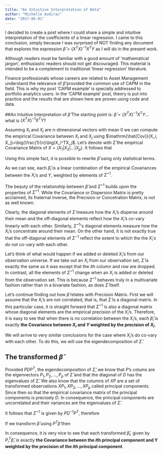 ```yaml
---
title: "An Intuitive Interpretation of Beta"
author: "Michelle Audirac"
date: "2017-05-01"
---
```


I decided to create a post where I could share a simple and intuitive interpretation of the coefficients of a linear regression. I came to this conclusion, simply because I was surprised of NOT finding any document that explores the expression $\hat\beta = (X^TX)^{-1}X^TY$ as I will do in the present work.

Although readers must be familiar with a good amount of 'mathematical jargon', enthusiastic readers should not get discouraged. This material is intended to be a complement to traditional 'linear regression' literature. 

Finance professionals whose careers are related to Asset Management understand the relevance of $\hat\beta$ provided the common use of CAPM in the field. This is why my post 'CAPM example' is specially addressed to portfolio analytics users. In the 'CAPM example' post, theory is put into practice and the results that are shown here are proven using code and data.

##An Intuitive Interpretation of $\hat\beta$
The starting point is: $\hat\beta = (X^TX)^{-1}X^TY$...what is $(X^TX)^{-1}X^TY$?

Assuming $X_i$ and $X_j$ are $n$-dimensional vectors with mean 0 we can compute the empirical Covariance between $X_i$ and $X_j$ using $\mathrm{\hat{Cov}}(X_i, X_j)=\big(\frac{1}{n}\big)X_i^TX_j$. Let's denote with $\hat\Sigma$ the empirical Covariance Matrix of $X = (X_1| X_2|\dots|X_p)$. It follows that

\begin{equation}
\hat\Sigma

= \Big(\frac{1}{n}\Big) X^TX 

= \Big(\frac{1}{n}\Big) \begin{pmatrix}
X_1^TX_1 & X_1^TX_2 & \ldots &X_1^TX_p \\
\vdots & \vdots & \ddots & \vdots \\
X_p^TX_1 & X_p^TX_2 & \ldots &X_p^TX_p
\end{pmatrix}

\end{equation} 

Using this simple fact, it is possible to rewrite $\hat\beta$ using only statistical terms. 
\begin{equation}
\hat\beta=(X^TX)^{-1}X^TY

= \frac{1}{n}\hat\Sigma^{-1} X^TY

= \frac{1}{n}\hat\Sigma^{-1} \begin{pmatrix}
X_1^TY\\
X_2^TY\\
\vdots\\
X_p^TY
\end{pmatrix}

= \hat\Sigma^{-1} \begin{pmatrix}
\mathrm{\hat{Cov}}(X_1, Y)\\
\mathrm{\hat{Cov}}(X_2, Y)\\
\vdots\\
\mathrm{\hat{Cov}}(X_p, Y)\\
\end{pmatrix}

= \hat\Sigma^{-1}\mathrm{\hat{Cov}}(X, Y)

\end{equation}

As we can see, each $\hat\beta_i$ is a linear combination of the empirical Covariances between the $X_i$'s and $Y$, weighted by elements of $\hat\Sigma^{-1}$.

The beauty of the relationship between $\hat\beta$ and $\hat\Sigma^{-1}$ builds upon the properties of $\hat\Sigma^{-1}$. While the Covariance or Dispersion Matrix is pretty acclaimed, its fraternal inverse, the Precision or Concetration Matrix, is not as well known.

Clearly, the diagonal elements of $\hat\Sigma$ measure how the $X_i$'s disperse around their mean and the off-diagonal elements reflect how the $X_i$'s co-vary linearly with each other. Similarly, $\hat\Sigma^{-1}$'s diagonal elements measure how the $X_i$'s concentrate around their mean. On the other hand, it is not exactly true that the off-diagonal elements of $\Sigma^{-1}$ reflect the extent to which the the $X_i's$ do not co-vary with each other. 

Let's think of what would happen if we added or deleted $X_i$'s from our observation universe. If we take out an $X_i$ from our observation set, $\hat\Sigma$ is exactly the same as it was except that the $i$th column and row are dropped. In contrast, all the elements of $\hat\Sigma^{-1}$ change when an $X_i$ is added or deleted from the observation set. This is because $\hat\Sigma^{-1}$ behaves truly in a multivariate fashion rather than in a bivariate fashion, as does $\hat\Sigma$ itself. 

Let's continue finding out how $\hat\beta$ relates with Precision Matrix. First we will assume that the $X_i$'s are not correlated, that is, that $\hat\Sigma$ is a diagonal matrix. In this particular case, it is straight forward that $\hat\Sigma^{-1}$ is also a diagonal matrix whose diagonal elements are the empirical precision of the $X_i$'s. Therefore, it is easy to see that when there is no correlation between the $X_i$'s, each $\hat\beta_i$ is exactly **the Covariance between $X_i$ and $Y$ weighted by the precision of $X_i$**.

We will arrive to very similar conclusions for the case where $X_i$'s do co-vary with each other. To do this, we will use the eigendecomposition of $\hat\Sigma$. 

## The transformed $\hat\beta$
Provided $PDP^T$, the eigendecomposition of $\hat\Sigma$, we know that $P$'s colums are the eigenvectors $P_1, P_2,\ldots, P_p$ of $\hat\Sigma$ and that the diagonal of $D$ has the eigenvalues of $\hat\Sigma$. We also know that the columns of $XP$ are a set of transformed observations $XP_1, XP_2,\ldots, XP_p$ called principal components. Since
\begin{equation}
\mathrm{PDP^T}=\hat\Sigma=\frac{1}{n}X^TX
\end{equation}
then
\begin{equation}
D=\frac{1}{n}P^TX^TXP=\frac{1}{n}(XP)^TXP
\end{equation}
so that the empirical covariance matrix of the principal components is precisely $D$. In consequence, the principal components are uncorrelated and their variances are the eigenvalues of $\hat\Sigma$.

It follows that $\hat\Sigma^{-1}$ is given by $PD^{-1}P^T$, therefore 

\begin{align}
\hat\beta &= \hat\Sigma^{-1}\mathrm{\hat{Cov}}(X, Y) \\
&= PD^{-1}P^T\mathrm{\hat{Cov}}(X, Y) \\
&= PD^{-1}\mathrm{\hat{Cov}}(XP, Y) \\
\end{align}

If we transform $\hat\beta$ using $P^T\hat\beta$ then 
\begin{equation}
\mathrm{P}^T\beta = \mathrm{D^{-1}}\mathrm{\hat{Cov}}(XP, Y)
\end{equation}

In consequence, it is very nice to see that each transformed $\hat\beta_i$, given by $P_i^T\hat\beta$, is exactly **the Covariance between the $i$th principal component and Y weighted by the precision of the $i$th principal component**.
